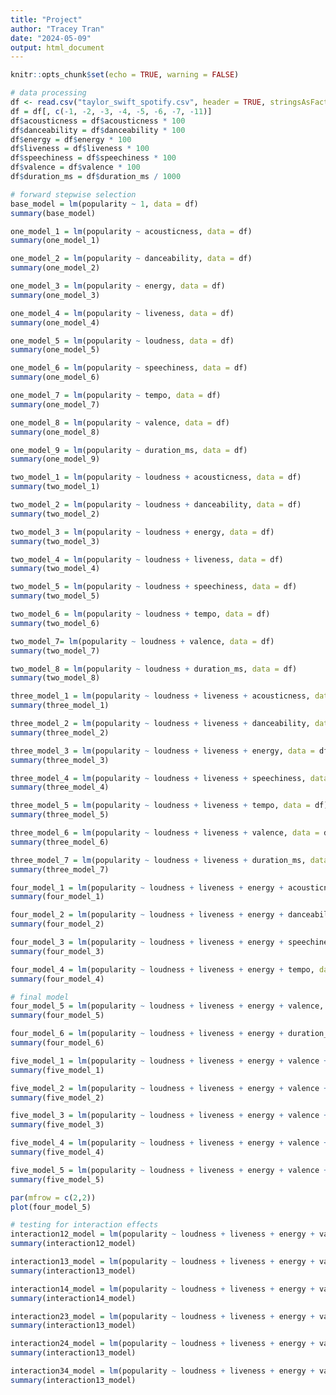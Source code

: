 ```yaml
---
title: "Project"
author: "Tracey Tran"
date: "2024-05-09"
output: html_document
---
```


```r
knitr::opts_chunk$set(echo = TRUE, warning = FALSE)
```

```r
# data processing
df <- read.csv("taylor_swift_spotify.csv", header = TRUE, stringsAsFactors=FALSE)
df = df[, c(-1, -2, -3, -4, -5, -6, -7, -11)]
df$acousticness = df$acousticness * 100
df$danceability = df$danceability * 100
df$energy = df$energy * 100
df$liveness = df$liveness * 100
df$speechiness = df$speechiness * 100
df$valence = df$valence * 100
df$duration_ms = df$duration_ms / 1000
```

```r
# forward stepwise selection
base_model = lm(popularity ~ 1, data = df)
summary(base_model)
```

```r
one_model_1 = lm(popularity ~ acousticness, data = df)
summary(one_model_1)
```

```r
one_model_2 = lm(popularity ~ danceability, data = df)
summary(one_model_2)
```

```r
one_model_3 = lm(popularity ~ energy, data = df)
summary(one_model_3)
```

```r
one_model_4 = lm(popularity ~ liveness, data = df)
summary(one_model_4)
```

```r
one_model_5 = lm(popularity ~ loudness, data = df)
summary(one_model_5)
```

```r
one_model_6 = lm(popularity ~ speechiness, data = df)
summary(one_model_6)
```

```r
one_model_7 = lm(popularity ~ tempo, data = df)
summary(one_model_7)
```

```r
one_model_8 = lm(popularity ~ valence, data = df)
summary(one_model_8)
```

```r
one_model_9 = lm(popularity ~ duration_ms, data = df)
summary(one_model_9)
```

```r
two_model_1 = lm(popularity ~ loudness + acousticness, data = df)
summary(two_model_1)
```

```r
two_model_2 = lm(popularity ~ loudness + danceability, data = df)
summary(two_model_2)
```

```r
two_model_3 = lm(popularity ~ loudness + energy, data = df)
summary(two_model_3)
```

```r
two_model_4 = lm(popularity ~ loudness + liveness, data = df)
summary(two_model_4)
```

```r
two_model_5 = lm(popularity ~ loudness + speechiness, data = df)
summary(two_model_5)
```

```r
two_model_6 = lm(popularity ~ loudness + tempo, data = df)
summary(two_model_6)
```

```r
two_model_7= lm(popularity ~ loudness + valence, data = df)
summary(two_model_7)
```

```r
two_model_8 = lm(popularity ~ loudness + duration_ms, data = df)
summary(two_model_8)
```

```r
three_model_1 = lm(popularity ~ loudness + liveness + acousticness, data = df)
summary(three_model_1)
```

```r
three_model_2 = lm(popularity ~ loudness + liveness + danceability, data = df)
summary(three_model_2)
```

```r
three_model_3 = lm(popularity ~ loudness + liveness + energy, data = df)
summary(three_model_3)
```

```r
three_model_4 = lm(popularity ~ loudness + liveness + speechiness, data = df)
summary(three_model_4)
```

```r
three_model_5 = lm(popularity ~ loudness + liveness + tempo, data = df)
summary(three_model_5)
```

```r
three_model_6 = lm(popularity ~ loudness + liveness + valence, data = df)
summary(three_model_6)
```

```r
three_model_7 = lm(popularity ~ loudness + liveness + duration_ms, data = df)
summary(three_model_7)
```

```r
four_model_1 = lm(popularity ~ loudness + liveness + energy + acousticness, data = df)
summary(four_model_1)
```

```r
four_model_2 = lm(popularity ~ loudness + liveness + energy + danceability, data = df)
summary(four_model_2)
```

```r
four_model_3 = lm(popularity ~ loudness + liveness + energy + speechiness, data = df)
summary(four_model_3)
```

```r
four_model_4 = lm(popularity ~ loudness + liveness + energy + tempo, data = df)
summary(four_model_4)
```

```r
# final model
four_model_5 = lm(popularity ~ loudness + liveness + energy + valence, data = df)
summary(four_model_5)
```

```r
four_model_6 = lm(popularity ~ loudness + liveness + energy + duration_ms, data = df)
summary(four_model_6)
```

```r
five_model_1 = lm(popularity ~ loudness + liveness + energy + valence + acousticness, data = df)
summary(five_model_1)
```

```r
five_model_2 = lm(popularity ~ loudness + liveness + energy + valence + danceability, data = df)
summary(five_model_2)
```

```r
five_model_3 = lm(popularity ~ loudness + liveness + energy + valence + speechiness, data = df)
summary(five_model_3)
```

```r
five_model_4 = lm(popularity ~ loudness + liveness + energy + valence + tempo, data = df)
summary(five_model_4)
```

```r
five_model_5 = lm(popularity ~ loudness + liveness + energy + valence + duration_ms, data = df)
summary(five_model_5)
```

```r
par(mfrow = c(2,2))
plot(four_model_5)
```

```r
# testing for interaction effects
interaction12_model = lm(popularity ~ loudness + liveness + energy + valence + loudness*liveness, data = df)
summary(interaction12_model)
```

```r
interaction13_model = lm(popularity ~ loudness + liveness + energy + valence + loudness*energy, data = df)
summary(interaction13_model)
```

```r
interaction14_model = lm(popularity ~ loudness + liveness + energy + valence + loudness*valence, data = df)
summary(interaction14_model)
```

```r
interaction23_model = lm(popularity ~ loudness + liveness + energy + valence + liveness*energy, data = df)
summary(interaction13_model)
```

```r
interaction24_model = lm(popularity ~ loudness + liveness + energy + valence + liveness*valence, data = df)
summary(interaction13_model)
```

```r
interaction34_model = lm(popularity ~ loudness + liveness + energy + valence + energy*valence, data = df)
summary(interaction13_model)
```
